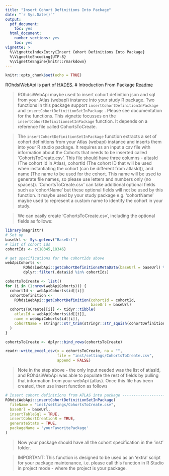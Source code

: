 ```yaml
---
title: "Insert Cohort Definitions Into Package"
date: "`r Sys.Date()`"
output:
  pdf_document: 
    toc: yes     
  html_document:
    number_sections: yes
    toc: yes
vignette: >
  %\VignetteIndexEntry{Insert Cohort Definitions Into Package}
  %\VignetteEncoding{UTF-8}
  %\VignetteEngine{knitr::rmarkdown}
---
```


```r
knitr::opts_chunk$set(echo = TRUE)
```

ROhdsiWebApi is part of [HADES](https://ohdsi.github.io/Hades).
# Introduction
From Package [Readme](https://github.com/OHDSI/ROhdsiWebApi/blob/master/README.md)

> ROhdsiWebApi maybe used to insert cohort definition json and sql from your Atlas (webapi) instance 
into your study R package. Two functions in this package support `insertCohortDefinitionInPackage` 
and `insertCohortDefinitionSetInPackage` . Please see documentation for the functions. This vignette 
focusses on the `insertCohortDefinitionsetInPackage` function. It depends on a reference file 
called CohortsToCreate.

> The `insertCohortDefinitionSetInPackage` function extracts a set of cohort definitions from your Atlas (webapi) instance and inserts them into your R studio package. It requires as an input a csv file with information about the Cohorts that needs to be inserted called 'CohortsToCreate.csv'. This file should have three columns - altasId (The cohort Id in Atlas), cohortId (The cohort ID that will be used when instantiating the cohort (can be different from atlasId)), and name (The name to be used for the cohort. This name will be used to generate file names, so please use letters and numbers only (no spaces)). 'CohortsToCreate.csv' can take additional optional fields such as 'cohortName' but these optional fields will not be used by this function. It maybe used by your study package e.g. 'cohortName' maybe used to represent a custom name to identify the cohort in your study. 

> We can easily create  'CohortsToCreate.csv', including the optional fields as follows:

```r

library(magrittr)
# Set up
baseUrl <- Sys.getenv("BaseUrl")
# list of cohort ids
cohortIds <- c(18345,18346)

# get specifications for the cohortIds above
webApiCohorts <-
        ROhdsiWebApi::getCohortDefinitionsMetaData(baseUrl = baseUrl) %>%
        dplyr::filter(.data$id %in% cohortIds)

cohortsToCreate <- list()
for (i in (1:nrow(webApiCohorts))) {
  cohortId <- webApiCohorts$id[[i]]
  cohortDefinition <-
    ROhdsiWebApi::getCohortDefinition(cohortId = cohortId, 
                                      baseUrl = baseUrl)
  cohortsToCreate[[i]] <- tidyr::tibble(
    atlasId = webApiCohorts$id[[i]],
    name = webApiCohorts$id[[i]],
    cohortName = stringr::str_trim(stringr::str_squish(cohortDefinition$name))
  )
}

cohortsToCreate <- dplyr::bind_rows(cohortsToCreate)

readr::write_excel_csv(x = cohortsToCreate, na = "", 
                       file = "inst/settings/CohortsToCreate.csv", 
                       append = FALSE)

```

> Note in the step above - the only input needed was the list of atlasId, and ROhdsiWebApi was able to populate the rest of fields by pulling that information from your webApi (atlas). Once this file has been created, then use insert function as follows

```r
# Insert cohort definitions from ATLAS into package -----------------------
ROhdsiWebApi::insertCohortDefinitionSetInPackage(
  fileName = "inst/settings/CohortsToCreate.csv",
  baseUrl = baseUrl,
  insertTableSql = TRUE,
  insertCohortCreationR = TRUE,
  generateStats = TRUE,
  packageName = 'yourFavoritePackage'
)
```

> Now your package should have all the cohort specification in the 'inst' folder. 


> IMPORTANT: This function is designed to be used as an 'extra' script for your package maintenance, i.e. please call this function in R Studio in project mode - where the project is your package.